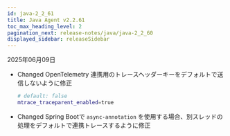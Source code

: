 ```yaml
---
id: java-2_2_61
title: Java Agent v2.2.61
toc_max_heading_level: 2
pagination_next: release-notes/java/java-2_2_60
displayed_sidebar: releaseSidebar
---
```


2025年06月09日

- <Status priority='1'>Changed</Status> OpenTelemetry 連携用のトレースヘッダーキーをデフォルトで送信しないように修正

  ```bash
  # default: false
  mtrace_traceparent_enabled=true
  ```

- <Status priority='1'>Changed</Status> Spring Bootで `async-annotation` を使用する場合、別スレッドの処理をデフォルトで連携トレースするように修正


<DownloadJava ver="2.2.61" />
